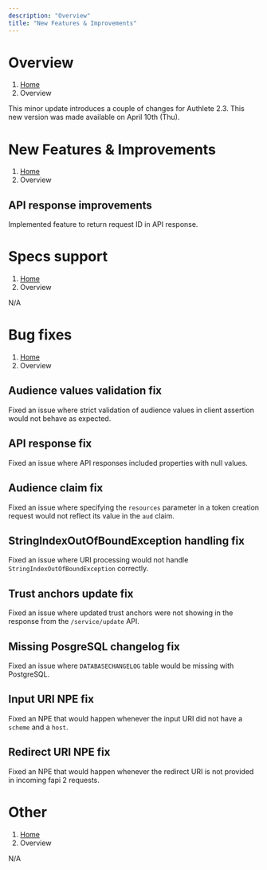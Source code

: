 ```yaml
---
description: "Overview"
title: "New Features & Improvements"
---
```




# Overview
1. [Home](https://www.authlete.com/)
3. Overview

This minor update introduces a couple of changes for Authlete 2.3.
This new version was made available on April 10th (Thu).

# New Features & Improvements
1. [Home](https://www.authlete.com/)
3. Overview

## API response improvements

Implemented feature to return request ID in API response.

# Specs support
1. [Home](https://www.authlete.com/)
3. Overview

N/A

# Bug fixes
1. [Home](https://www.authlete.com/)
3. Overview

## Audience values validation fix

Fixed an issue where strict validation of audience values in client assertion would not behave as expected.

## API response fix

Fixed an issue where API responses included properties with null values.

## Audience claim fix

Fixed an issue where specifying the `resources` parameter in a token creation request would not reflect its value in the `aud` claim.

## StringIndexOutOfBoundException handling fix

Fixed an issue where URI processing would not handle `StringIndexOutOfBoundException` correctly.

## Trust anchors update fix

Fixed an issue where updated trust anchors were not showing in the response from the `/service/update` API.

## Missing PosgreSQL changelog fix

Fixed an issue where `DATABASECHANGELOG` table would be missing with PostgreSQL.

## Input URI NPE fix

Fixed an NPE that would happen whenever the input URI did not have a `scheme` and a `host`.

## Redirect URI NPE fix

Fixed an NPE that would happen whenever the redirect URI is not provided in incoming fapi 2 requests.

# Other
1. [Home](https://www.authlete.com/)
3. Overview

N/A
